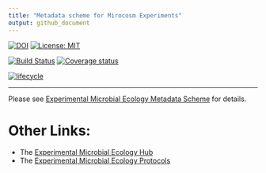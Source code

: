 ```yaml
---
title: "Metadata scheme for Mirocosm Experiments"
output: github_document
---
```


<!-- README.md is generated from README.Rmd. Please edit that file -->

[![DOI](https://zenodo.org/badge/156543918.svg)](https://zenodo.org/badge/latestdoi/156543918)
[![License: MIT](https://img.shields.io/badge/License-MIT-yellow.svg)](https://opensource.org/licenses/MIT)

[![Build Status](https://travis-ci.com/Exp-Micro-Ecol-Hub/emeScheme.svg?branch=master)](https://travis-ci.com/Exp-Micro-Ecol-Hub/emeScheme)
[![Coverage status](https://codecov.io/gh/Exp-Micro-Ecol-Hub/emeScheme/branch/master/graph/badge.svg)](https://codecov.io/github/Exp-Micro-Ecol-Hub/emeScheme?branch=master)

[![lifecycle](https://img.shields.io/badge/lifecycle-maturing-orange.png)](https://www.tidyverse.org/lifecycle/#mturing)

----

Please see [Experimental Microbial Ecology Metadata Scheme](https://exp-micro-ecol-hub.github.io/emeScheme/) for details.

# Other Links:

* The [Experimental Microbial Ecology Hub](http://emeh.info)
* The [Experimental Microbial Ecology Protocols](http://emeh-protocols.readthedocs.org/en/latest/)
